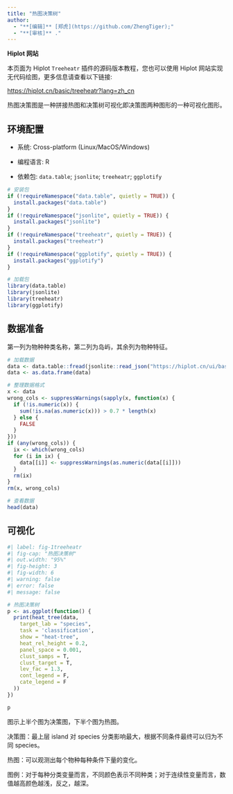 ```yaml
---
title: "热图决策树"
author:
  - "**[编辑]** [郑虎](https://github.com/ZhengTiger);"
  - "**[审核]** ."
---
```


::: callout-note
**Hiplot 网站**

本页面为 Hiplot `Treeheatr` 插件的源码版本教程，您也可以使用 Hiplot 网站实现无代码绘图，更多信息请查看以下链接:

<https://hiplot.cn/basic/treeheatr?lang=zh_cn>
:::

热图决策图是一种拼接热图和决策树可视化即决策图两种图形的一种可视化图形。

## 环境配置

-   系统: Cross-platform (Linux/MacOS/Windows)

-   编程语言: R

-   依赖包: `data.table`; `jsonlite`; `treeheatr`; `ggplotify`

```r
# 安装包
if (!requireNamespace("data.table", quietly = TRUE)) {
  install.packages("data.table")
}
if (!requireNamespace("jsonlite", quietly = TRUE)) {
  install.packages("jsonlite")
}
if (!requireNamespace("treeheatr", quietly = TRUE)) {
  install.packages("treeheatr")
}
if (!requireNamespace("ggplotify", quietly = TRUE)) {
  install.packages("ggplotify")
}

# 加载包
library(data.table)
library(jsonlite)
library(treeheatr)
library(ggplotify)
```

## 数据准备

第一列为物种种类名称，第二列为岛屿，其余列为物种特征。

```r
# 加载数据
data <- data.table::fread(jsonlite::read_json("https://hiplot.cn/ui/basic/treeheatr/data.json")$exampleData$textarea[[1]])
data <- as.data.frame(data)

# 整理数据格式
x <- data
wrong_cols <- suppressWarnings(sapply(x, function(x) {
  if (!is.numeric(x)) {
    sum(!is.na(as.numeric(x))) > 0.7 * length(x)
  } else {
    FALSE
  }
}))
if (any(wrong_cols)) {
  ix <- which(wrong_cols)
  for (i in ix) {
    data[[i]] <- suppressWarnings(as.numeric(data[[i]]))
  }
  rm(ix)
}
rm(x, wrong_cols)

# 查看数据
head(data)
```

## 可视化

```r
#| label: fig-1treeheatr
#| fig-cap: "热图决策树"
#| out.width: "95%"
#| fig-height: 3
#| fig-width: 6
#| warning: false
#| error: false
#| message: false

# 热图决策树
p <- as.ggplot(function() {
  print(heat_tree(data,
    target_lab = "species",
    task = 'classification',
    show = "heat-tree",
    heat_rel_height = 0.2,
    panel_space = 0.001,
    clust_samps = T,
    clust_target = T,
    lev_fac = 1.3,
    cont_legend = F,
    cate_legend = F
  ))
})

p
```

图示上半个图为决策图，下半个图为热图。

决策图：最上层 island 对 species 分类影响最大，根据不同条件最终可以归为不同 species。

热图：可以观测出每个物种每种条件下量的变化。

图例：对于每种分类变量而言，不同颜色表示不同种类；对于连续性变量而言，数值越高颜色越浅，反之，越深。


